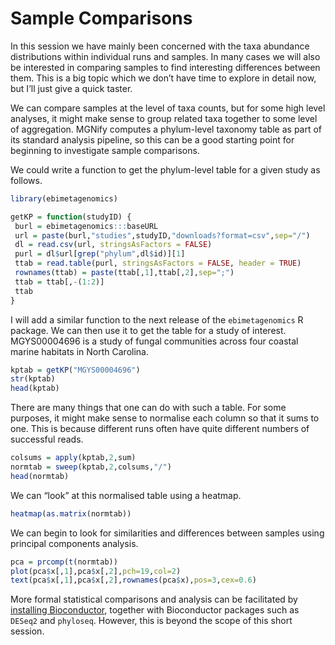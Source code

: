 # Sample Comparisons

In this session we have mainly been concerned with the taxa abundance distributions within individual runs and samples. In many cases we will also be interested in comparing samples to find interesting differences between them. This is a big topic which we don't have time to explore in detail now, but I'll just give a quick taster.

We can compare samples at the level of taxa counts, but for some high level analyses, it might make sense to group related taxa together to some level of aggregation. MGNify computes a phylum-level taxonomy table as part of its standard analysis pipeline, so this can be a good starting point for beginning to investigate sample comparisons.

We could write a function to get the phylum-level table for a given study as follows.

```r
library(ebimetagenomics)

getKP = function(studyID) {
 burl = ebimetagenomics:::baseURL
 url = paste(burl,"studies",studyID,"downloads?format=csv",sep="/")
 dl = read.csv(url, stringsAsFactors = FALSE)
 purl = dl$url[grep("phylum",dl$id)][1]
 ttab = read.table(purl, stringsAsFactors = FALSE, header = TRUE)
 rownames(ttab) = paste(ttab[,1],ttab[,2],sep=";")
 ttab = ttab[,-(1:2)]
 ttab
}
```

I will add a similar function to the next release of the `ebimetagenomics` R package. We can then use it to get the table for a study of interest. MGYS00004696 is a study of fungal communities across four coastal marine habitats in North Carolina.

```r
kptab = getKP("MGYS00004696")
str(kptab)
head(kptab)
```

There are many things that one can do with such a table. For some purposes, it might make sense to normalise each column so that it sums to one. This is because different runs often have quite different numbers of successful reads.

```r
colsums = apply(kptab,2,sum)
normtab = sweep(kptab,2,colsums,"/")
head(normtab)
```

We can "look" at this normalised table using a heatmap.

```r
heatmap(as.matrix(normtab))
```

We can begin to look for similarities and differences between samples using principal components analysis.

```r
pca = prcomp(t(normtab))
plot(pca$x[,1],pca$x[,2],pch=19,col=2)
text(pca$x[,1],pca$x[,2],rownames(pca$x),pos=3,cex=0.6)
```

More formal statistical comparisons and analysis can be facilitated by [installing Bioconductor](https://www.bioconductor.org/install/), together with Bioconductor packages such as `DESeq2` and `phyloseq`. However, this is beyond the scope of this short session.

